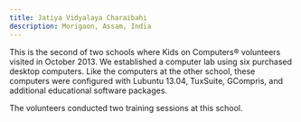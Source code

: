 ```yaml
---
title: Jatiya Vidyalaya Charaibahi
description: Morigaon, Assam, India
---
```



<LabHeader
 location="Morigaon, Assam, India"
 locationUrl="https://www.google.com/maps/place/Morigaon,+Assam+782105,+India/@26.2499957,92.3040238,14z"
 dateEstablished="2013"
/>

This is the second of two schools where Kids on Computers® volunteers visited in October 2013. We established a computer lab using six purchased desktop computers. Like the computers at the other school, these computers were configured with Lubuntu 13.04, TuxSuite, GCompris, and additional educational software packages.

The volunteers conducted two training sessions at this school.
